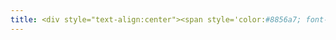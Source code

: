 ```yaml
---
title: <div style="text-align:center"><span style='color:#8856a7; font-size:30pt;font-weight:100;font-family:Comic Sans MS;font-align:center'> Curriculum Vitae </span></div>
---
```

<span style="font-family:Comic Sans MS">




</spam>